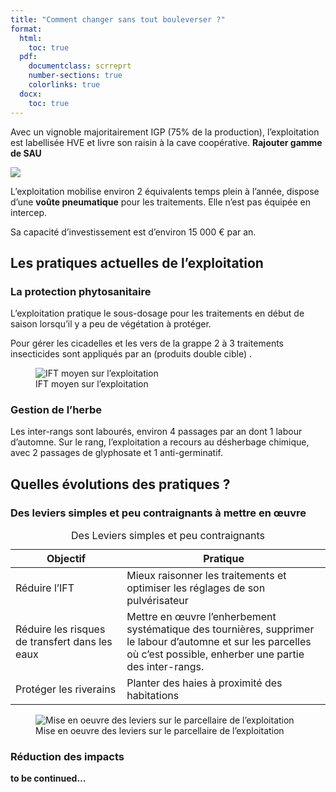 ```yaml
---
title: "Comment changer sans tout bouleverser ?"
format: 
  html:
    toc: true
  pdf:
    documentclass: scrreprt
    number-sections: true
    colorlinks: true
  docx:
    toc: true
---
```


Avec un vignoble majoritairement IGP (75% de la production), l'exploitation est labellisée HVE et livre son raisin à la cave coopérative. **Rajouter gamme de SAU**

![](images/E1_bandoEx.png)

L'exploitation mobilise environ 2 équivalents temps plein à l'année, dispose d'une **voûte pneumatique** pour les traitements. Elle n'est pas équipée en intercep.

Sa capacité d'investissement est d'environ 15 000 € par an.

## Les pratiques actuelles de l'exploitation

### La protection phytosanitaire

L'exploitation pratique le sous-dosage pour les traitements en début de saison lorsqu'il y a peu de végétation à protéger.

Pour gérer les cicadelles et les vers de la grappe 2 à 3 traitements insecticides sont appliqués par an (produits double cible) .

![IFT moyen sur l'exploitation](images/E1_IFT.png)

### Gestion de l'herbe

Les inter-rangs sont labourés, environ 4 passages par an dont 1 labour d'automne. Sur le rang, l'exploitation a recours au désherbage chimique, avec 2 passages de glyphosate et 1 anti-germinatif.

## Quelles évolutions des pratiques ?

### Des leviers simples et peu contraignants à mettre en œuvre

| Objectif                                       | Pratique                                                                                                                                                              |
|------------------------|--------------------------------------------|
| Réduire l'IFT                                  | Mieux raisonner les traitements et optimiser les réglages de son pulvérisateur                                                                                        |
| Réduire les risques de transfert dans les eaux | Mettre en œuvre l'enherbement systématique des tournières, supprimer le labour d'automne et sur les parcelles où c'est possible, enherber une partie des inter-rangs. |
| Protéger les riverains                         | Planter des haies à proximité des habitations                                                                                                                         |

: Des Leviers simples et peu contraignants

![Mise en oeuvre des leviers sur le parcellaire de l'exploitation](images/E1_cartepng.png)

### Réduction des impacts

**to be continued...**
